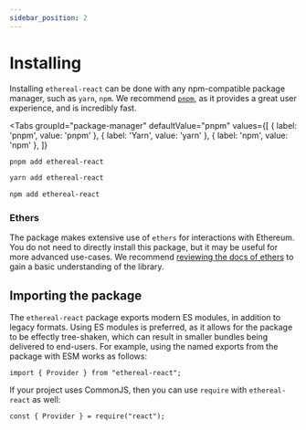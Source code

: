```yaml
---
sidebar_position: 2
---
```



# Installing

Installing `ethereal-react` can be done with any npm-compatible package manager, such as `yarn`, `npm`. We recommend [`pnpm`](https://pnpm.io/), as it provides a great user experience, and is incredibly fast.

<Tabs
  groupId="package-manager"
  defaultValue="pnpm"
  values={[
    { label: 'pnpm', value: 'pnpm' },
    { label: 'Yarn', value: 'yarn' },
    { label: 'npm', value: 'npm' },
  ]}
>
  <TabItem value="pnpm">

```bash
pnpm add ethereal-react
```

  </TabItem>
  <TabItem value="yarn">

```bash
yarn add ethereal-react
```

  </TabItem>
  <TabItem value="npm">

```bash
npm add ethereal-react
```

  </TabItem>
</Tabs>

### Ethers

The package makes extensive use of `ethers` for interactions with Ethereum. You do not need to directly install this package, but it may be useful for more advanced use-cases. We recommend [reviewing the docs of ethers](https://docs.ethers.io/v5/) to gain a basic understanding of the library.

## Importing the package

The `ethereal-react` package exports modern ES modules, in addition to legacy formats.
Using ES modules is preferred, as it allows for the package to be effectly tree-shaken, which can result in smaller bundles being delivered to end-users.
For example, using the named exports from the package with ESM works as follows:

```tsx
import { Provider } from "ethereal-react";
```

If your project uses CommonJS, then you can use `require` with `ethereal-react` as well:

```tsx
const { Provider } = require("react");
```
